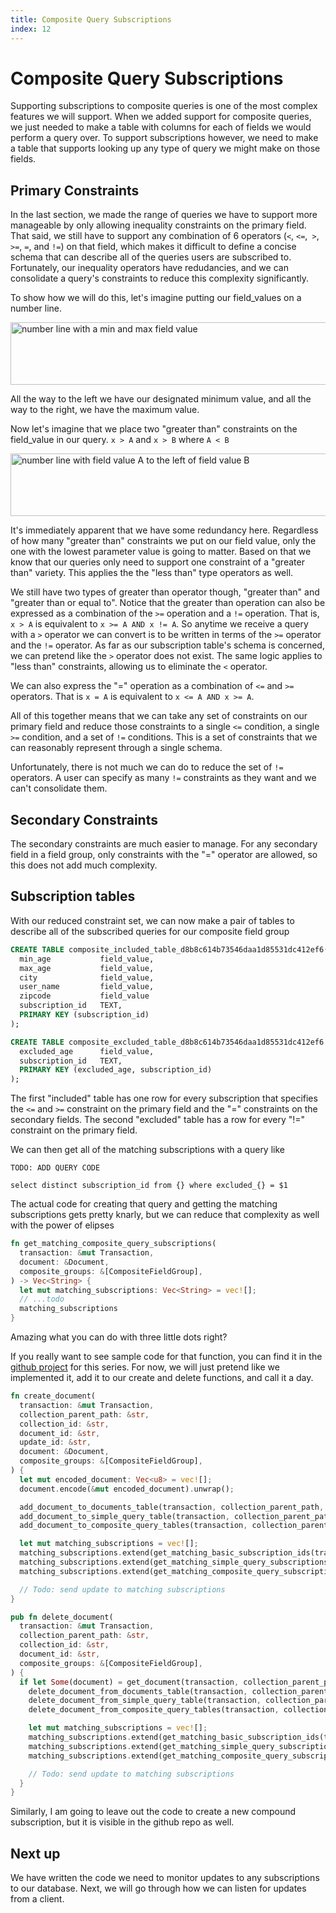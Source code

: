 ```yaml
---
title: Composite Query Subscriptions
index: 12
---
```

# Composite Query Subscriptions

Supporting subscriptions to composite queries is one of the most complex features we will support.
When we added support for composite queries, we just needed to make a table with columns for each 
of fields we would perform a query over. To support subscriptions however, we need to make a table 
that supports looking up any type of query we might make on those fields. 

## Primary Constraints
In the last section, we made the range of queries we have to support more manageable by only allowing inequality 
constraints on the primary field. That said, we still have to support any combination of 6 
operators (`<`, `<=`,` >`, `>=`, `=`, and `!=`) on that field, which makes it difficult to
define a concise schema that can describe all of the queries users are subscribed to. Fortunately,
our inequality operators have redudancies, and we can consolidate a query's constraints 
to reduce this complexity significantly.

To show how we will do this, let's imagine putting our field_values on a number line.

<Image src="/diy-firestore/images/number-line.svg" alt="number line with a min and max field value" height="100" width="600" />

All the way to the left we have our designated minimum value, and all the way to
the right, we have the maximum value.

Now let's imagine that we place two "greater than" constraints on the field_value in
our query. `x > A` and `x > B` where `A < B`

<Image src="/diy-firestore/images/number-line-inequality.svg" alt="number line with field value A to the left of field value B" height="100" width="600" />

It's immediately apparent that we have some redundancy here. Regardless of how
many "greater than" constraints we put on our field value, only the one with the
lowest parameter value is going to matter. Based on that we know that our queries only need
to support one constraint of a "greater than" variety. This applies the the "less than" type
operators as well.

We still have two types of greater than operator though, "greater than" and "greater than
or equal to". Notice that the greater than operation can also be expressed as a
combination of the `>=` operation and a `!=` operation. That is, `x > A` is equivalent to `x >= A AND x != A`. So anytime we receive a
query with a `>` operator we can convert is to be written in terms of the `>=`
operator and the `!=` operator. As far as our subscription table's schema is concerned, we can pretend
like the `>` operator does not exist. The same logic applies to "less than" constraints, allowing
us to eliminate the `<` operator.

We can also express the "=" operation as a combination of `<=` and `>=`
operators. That is `x = A` is equivalent to `x <= A AND x >= A`.

All of this together means that we can take any set of constraints on our
primary field and reduce those constraints to a single `<=` condition, a single
`>=` condition, and a set of `!=` conditions. This is a set of constraints that
we can reasonably represent through a single schema.

Unfortunately, there is not much we can do to reduce the set of `!=` operators. A user can
specify as many `!=` constraints as they want and we can't consolidate them.

## Secondary Constraints

The secondary constraints are much easier to manage. For any secondary field in
a field group, only constraints with the "=" operator are allowed, so this does
not add much complexity.

## Subscription tables

With our reduced constraint set, we can now make a pair of tables to describe all
of the subscribed queries for our composite field group

```sql
CREATE TABLE composite_included_table_d8b8c614b73546daa1d85531dc412ef6(
  min_age           field_value,
  max_age           field_value,
  city              field_value,
  user_name         field_value,
  zipcode           field_value
  subscription_id   TEXT,
  PRIMARY KEY (subscription_id)
);
```

```sql
CREATE TABLE composite_excluded_table_d8b8c614b73546daa1d85531dc412ef6 (
  excluded_age      field_value,
  subscription_id   TEXT,
  PRIMARY KEY (excluded_age, subscription_id)
);
```

The first "included" table has one row for every subscription that specifies the
`<=` and `>=` constraint on the primary field and the "=" constraints on the
secondary fields. The second "excluded" table has a row for every "!=" constraint on the primary
field.

We can then get all of the matching subscriptions with a query like

`TODO: ADD QUERY CODE`
```
select distinct subscription_id from {} where excluded_{} = $1
```

The actual code for creating that query and getting the matching subscriptions
gets pretty knarly, but we can reduce that complexity as well with the power of 
elipses

```rust
fn get_matching_composite_query_subscriptions(
  transaction: &mut Transaction,
  document: &Document,
  composite_groups: &[CompositeFieldGroup],
) -> Vec<String> {
  let mut matching_subscriptions: Vec<String> = vec![];
  // ...todo
  matching_subscriptions
}
```

Amazing what you can do with three little dots right?

If you really want to see sample code for that function, you can find it in the
[github project](https://github.com/pdiffley/diy-firestore) for this series. 
For now, we will just pretend like we implemented it, add
it to our create and delete functions, and call it a day.

```rust focus=20
fn create_document(
  transaction: &mut Transaction,
  collection_parent_path: &str,
  collection_id: &str,
  document_id: &str,
  update_id: &str,
  document: &Document,
  composite_groups: &[CompositeFieldGroup],
) {
  let mut encoded_document: Vec<u8> = vec![];
  document.encode(&mut encoded_document).unwrap();

  add_document_to_documents_table(transaction, collection_parent_path, collection_id, document_id, update_id, &encoded_document);
  add_document_to_simple_query_table(transaction, collection_parent_path, collection_id, document_id, document);
  add_document_to_composite_query_tables(transaction, collection_parent_path, collection_id, document_id, document, composite_groups);

  let mut matching_subscriptions = vec![];
  matching_subscriptions.extend(get_matching_basic_subscription_ids(transaction, collection_parent_path, collection_id, document_id).into_iter());
  matching_subscriptions.extend(get_matching_simple_query_subscriptions(transaction, collection_parent_path, collection_id, document).into_iter());
  matching_subscriptions.extend(get_matching_composite_query_subscriptions(transaction, document, composite_groups).into_iter());

  // Todo: send update to matching subscriptions
}
```

```rust focus=16
pub fn delete_document(
  transaction: &mut Transaction,
  collection_parent_path: &str,
  collection_id: &str,
  document_id: &str,
  composite_groups: &[CompositeFieldGroup],
) {
  if let Some(document) = get_document(transaction, collection_parent_path, collection_id, document_id) {
    delete_document_from_documents_table(transaction, collection_parent_path, collection_id, document_id);
    delete_document_from_simple_query_table(transaction, collection_parent_path, collection_id, document_id);
    delete_document_from_composite_query_tables(transaction, collection_parent_path, collection_id, document_id, composite_groups);

    let mut matching_subscriptions = vec![];
    matching_subscriptions.extend(get_matching_basic_subscription_ids(transaction, collection_parent_path, collection_id, document_id).into_iter());
    matching_subscriptions.extend(get_matching_simple_query_subscriptions(transaction, collection_parent_path, collection_id, &document).into_iter());
    matching_subscriptions.extend(get_matching_composite_query_subscriptions(transaction, &document, composite_groups).into_iter());

    // Todo: send update to matching subscriptions
  }
}
```

Similarly, I am going to leave out the code to create a new compound subscription, but it is visible in the github repo as well.

## Next up

We have written the code we need to monitor updates to any subscriptions to
our database. Next, we will go through how we can listen for updates from a client.

